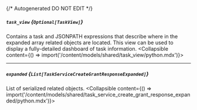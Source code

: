 {/* Autogenerated DO NOT EDIT  */}

##### `task_view` *{`Optional[TaskView]`}*
Contains a task and JSONPATH expressions that describe where in the expanded array related objects are located. This view can be used to display a fully\-detailed dashboard of task information.
<Collapsible content={() => import('/content/models/shared/task_view/python.mdx')}>
</Collapsible>

---
##### `expanded` *{`List[TaskServiceCreateGrantResponseExpanded]`}*
List of serialized related objects.
<Collapsible content={() => import('/content/models/shared/task_service_create_grant_response_expanded/python.mdx')}>
</Collapsible>

